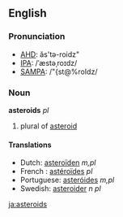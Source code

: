 {{see|Asteroids}}
==English==
===Pronunciation===
*[[w:AHD|AHD]]: ăs'tə-roidz"
*[[w:IPA|IPA]]: /ˈæstəˌroɪdz/
*[[w:SAMPA|SAMPA]]: /"{st@%roIdz/

===Noun===
'''asteroids''' ''pl''

#plural of [[asteroid]]

====Translations====
*Dutch: [[asteroïden]] ''m,pl''
*French : [[astéroïdes]] ''pl''
*Portuguese: [[asteróides]] ''m,pl''
*Swedish: [[asteroider]] ''n pl''

[[ja:asteroids]]